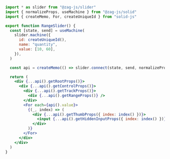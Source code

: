 ```jsx
import * as slider from "@zag-js/slider"
import { normalizeProps, useMachine } from "@zag-js/solid"
import { createMemo, For, createUniqueId } from "solid-js"

export function RangeSlider() {
  const [state, send] = useMachine(
    slider.machine({
      id: createUniqueId(),
      name: "quantity",
      value: [10, 60],
    }),
  )

  const api = createMemo(() => slider.connect(state, send, normalizeProps))

  return (
    <div {...api().getRootProps()}>
      <div {...api().getControlProps()}>
        <div {...api().getTrackProps()}>
          <div {...api().getRangeProps()} />
        </div>
        <For each={api().value}>
          {(_, index) => (
            <div {...api().getThumbProps({ index: index() })}>
              <input {...api().getHiddenInputProps({ index: index() })} />
            </div>
          )}
        </For>
      </div>
    </div>
  )
}
```
